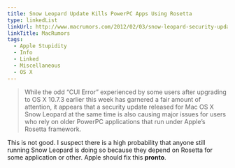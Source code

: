 ```yaml
---
title: Snow Leopard Update Kills PowerPC Apps Using Rosetta
type: linkedList
linkUrl: http://www.macrumors.com/2012/02/03/snow-leopard-security-update-kills-powerpc-apps-using-rosetta/
linkTitle: MacRumors
tags:
  - Apple Stupidity
  - Info
  - Linked
  - Miscellaneous
  - OS X
---
```


> While the odd “CUI Error” experienced by some users after upgrading to OS X 10.7.3 earlier this week has garnered a fair amount of attention, it appears that a security update released for Mac OS X Snow Leopard at the same time is also causing major issues for users who rely on older PowerPC applications that run under Apple’s Rosetta framework.

This is not good. I suspect there is a high probability that anyone still running Snow Leopard is doing so because they depend on Rosetta for some application or other. Apple should fix this **pronto**.
